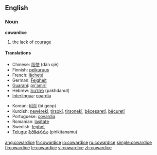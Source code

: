 ==English==

===Noun===
'''cowardice'''

# the lack of [[courage]]

====Translations====
{{top}}
* Chinese: [[胆怯]] (dǎn qiè)
* Finnish: [[pelkuruus]]
* French: [[lâcheté]]
* German: [[Feigheit]]
* [[Guarani]]: [[py'amirĩ]]
* Hebrew: [[פחדנות]] (pakhdanut) {{f}}
* [[Interlingua]]: [[coardia]]
{{mid}}
* Korean: [[비겁]] (bi geop)
* Kurdish: [[newêrekî]], [[tirsokî]], [[tirsonekî]], [[bêcesaretî]], [[bêcuretî]]
* Portuguese: [[covardia]] {{f}}
* Romanian: [[laşitate]] {{f}}
* Swedish: [[feghet]] {{c}}
* [[Telugu]]: [[పిరికితనము]] (pirikitanamu)
{{bottom}}

[[ang:cowardice]]
[[fr:cowardice]]
[[io:cowardice]]
[[ru:cowardice]]
[[simple:cowardice]]
[[fi:cowardice]]
[[te:cowardice]]
[[vi:cowardice]]
[[zh:cowardice]]